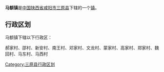 {{中国乡级行政区
|行政区全称 = 马额镇
|景观照片文件名 = 
|景观照片描述 = 
|汉语拼音 =
|其他语言 = 
|其他语言名称 = 
|位置图文件名 = 
|位置图描述 = 
|自定义图片=
|上级行政区 = [[陕西省|陕西省]][[咸阳市|咸阳市]][[三原县|三原县]]
|行政区类别 = [[行政建制镇|镇]]
|行政区划代码 = 
|行政区划 = 
|村委会 = 
|居委会 = 
|建置时间 = 
|领导职位 = 
|领导名称 = 
|政府驻地 = 
|毗邻 = 
|地理坐标 = 
|总面积 = 
|总人口 = 
|户籍人口 = 
|户籍人口年份 = 
|常住人口 = 
|常住人口年份 = 
|人口密度 = 
|GDP = 
|邮政编码 = 
|电话区号 = 
|官方网站 = 
|网站名称 = 
}}
'''马额镇'''是[[中华人民共和国|中国]][[陕西省|陕西省]][[咸阳市|咸阳市]][[三原县|三原县]]下辖的一个[[行政建制镇|镇]]。

== 行政区划 ==
马额镇下辖以下行政区：

郝家村、邵村、新安村、南王村、邓家村、文龙村、蒙家村、高家村、郑家村、魏回村、马东村、马西村

{{陕西小作品}}
{{三原县行政区划}}

[[Category:三原县行政区划|Category:三原县行政区划]]